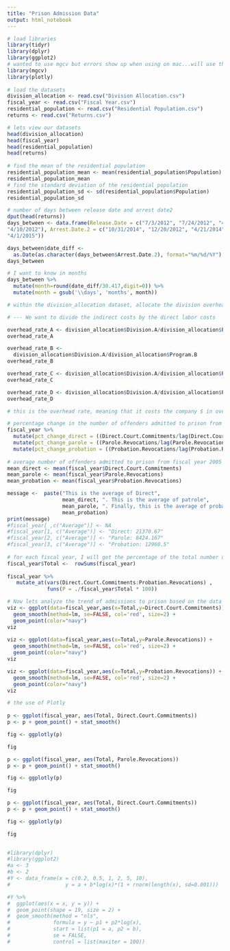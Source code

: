 ```yaml
---
title: "Prison Admission Data"
output: html_notebook
---
```

 
```r
# load libraries
library(tidyr)
library(dplyr)
library(ggplot2)
# wanted to use mgcv but errors show up when using on mac...will use the library for future projects with windows.  
library(mgcv)
library(plotly)
 
# load the datasets
division_allocation <- read.csv("Division Allocation.csv")
fiscal_year <- read.csv("Fiscal Year.csv")
residential_population <- read.csv("Residential Population.csv")
returns <- read.csv("Returns.csv")

# lets view our datasets
head(division_allocation)
head(fiscal_year)
head(residential_population)
head(returns)
 
# find the mean of the residential population 
residential_population_mean <- mean(residential_population$Population)
residential_population_mean
# find the standard deviation of the residential population
residential_population_sd <- sd(residential_population$Population)
residential_population_sd

# number of days between release date and arrest date2
dput(head(returns)) 
days_between <- data.frame(Release.Date = c("7/3/2012", "7/24/2012", "4/3/2012", 
"4/10/2012"), Arrest.Date.2 = c("10/31/2014", "12/20/2012", "4/21/2014", 
"4/1/2015"))

days_between$date_diff <-
  as.Date(as.character(days_between$Arrest.Date.2), format="%m/%d/%Y") -as.Date(as.character(days_between$Release.Date), format="%m/%d/%Y")
days_between 

# I want to know in months
days_between %>%
  mutate(month=round(date_diff/30.417,digit=0)) %>%
  mutate(month = gsub('\\days', 'months', month))

# within the division_allocation dataset, allocate the division overhead among the various programs within the division

# --- We want to divide the indirect costs by the direct labor costs

overhead_rate_A <- division_allocation$Division.A/division_allocation$Program.A
overhead_rate_A

overhead_rate_B <- 
  division_allocation$Division.A/division_allocation$Program.B
overhead_rate_B

overhead_rate_C <- division_allocation$Division.A/division_allocation$Program.C
overhead_rate_C

overhead_rate_D <- division_allocation$Division.A/division_allocation$Program.D
overhead_rate_D

# this is the overhead rate, meaning that it costs the company $ in overhead costs for every dollar in direct labor expenses.

# percentage change in the number of offenders admitted to prison from fiscal year 2005 to fiscal year 2010
fiscal_year %>% 
  mutate(pct_change_direct = ((Direct.Court.Commitments/lag(Direct.Court.Commitments) - 1) * 100)) %>%
  mutate(pct_change_parole = ((Parole.Revocations/lag(Parole.Revocations) - 1) * 100)) %>%
  mutate(pct_change_probation = ((Probation.Revocations/lag(Probation.Revocations) - 1) * 100))
 
# average number of offenders admitted to prison from fiscal year 2005 to fiscal year 2010
mean_direct <- mean(fiscal_year$Direct.Court.Commitments) 
mean_parole <- mean(fiscal_year$Parole.Revocations) 
mean_probation <- mean(fiscal_year$Probation.Revocations) 

message <-  paste("This is the average of Direct", 
                  mean_direct, ". This is the average of patrole", 
                  mean_parole, ". Finally, this is the average of probation", 
                  mean_probation) 
print(message)
#fiscal_year[ ,c("Average")] <- NA
#fiscal_year[1, c("Average")] <- "Direct: 21370.67" 
#fiscal_year[2, c("Average")] <- "Parole: 8424.167" 
#fiscal_year[3, c("Average")] <- "Probation: 12960.5" 
 
# for each fiscal year, I will get the percentage of the total number of offenders admitted to prison from each admission category 
fiscal_year$Total <-  rowSums(fiscal_year)
 
fiscal_year %>%
   mutate_at(vars(Direct.Court.Commitments:Probation.Revocations) , 
             funs(P = ./fiscal_year$Total * 100))

# Now lets analyze the trend of admissions to prison based on the data presented in the prison admission data in plots 
viz <- ggplot(data=fiscal_year,aes(x=Total,y=Direct.Court.Commitments)) +
  geom_smooth(method=lm, se=FALSE, col='red', size=2) + 
  geom_point(color="navy")  
viz
 
viz <- ggplot(data=fiscal_year,aes(x=Total,y=Parole.Revocations)) +
  geom_smooth(method=lm, se=FALSE, col='red', size=2) + 
  geom_point(color="navy")  
viz

viz <- ggplot(data=fiscal_year,aes(x=Total,y=Probation.Revocations)) +
  geom_smooth(method=lm, se=FALSE, col='red', size=2) + 
  geom_point(color="navy")  
viz

# the use of Plotly
 
p <- ggplot(fiscal_year, aes(Total, Direct.Court.Commitments))
p <- p + geom_point() + stat_smooth()

fig <- ggplotly(p)

fig

p <- ggplot(fiscal_year, aes(Total, Parole.Revocations))
p <- p + geom_point() + stat_smooth()

fig <- ggplotly(p)

fig

p <- ggplot(fiscal_year, aes(Total, Direct.Court.Commitments))
p <- p + geom_point() + stat_smooth()

fig <- ggplotly(p)

fig

 
#library(dplyr)
#library(ggplot2)
#a <- 3
#b <- 2
#Y <- data_frame(x = c(0.2, 0.5, 1, 2, 5, 10),
#                  y = a + b*log(x)*(1 + rnorm(length(x), sd=0.001)))

#Y %>%
#  ggplot(aes(x = x, y = y)) +
#  geom_point(shape = 19, size = 2) +
#  geom_smooth(method = "nls",
#              formula = y ~ p1 + p2*log(x),
#              start = list(p1 = a, p2 = b),
#              se = FALSE,
#              control = list(maxiter = 100))
 
 

```
 

